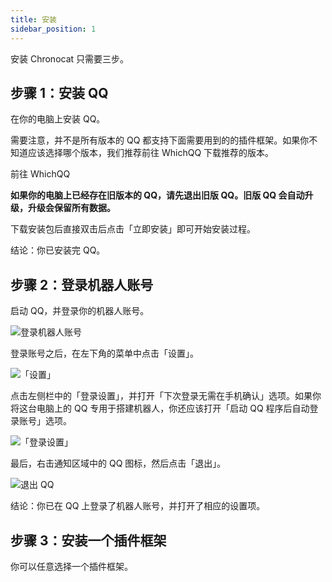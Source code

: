 ```yaml
---
title: 安装
sidebar_position: 1
---
```



安装 Chronocat 只需要三步。

## 步骤 1：安装 QQ

在你的电脑上安装 QQ。

需要注意，并不是所有版本的 QQ
都支持下面需要用到的的插件框架。如果你不知道应该选择哪个版本，我们推荐前往
WhichQQ 下载推荐的版本。

<Link
  className="button button--secondary button--lg"
  to="https://whichqq.vercel.app"
>
  <span>前往 WhichQQ</span>
</Link>

**如果你的电脑上已经存在旧版本的 QQ，请先退出旧版 QQ。旧版 QQ 会自动升级，升级会保留所有数据。**

下载安装包后直接双击后点击「立即安装」即可开始安装过程。

结论：你已安装完 QQ。

## 步骤 2：登录机器人账号

启动 QQ，并登录你的机器人账号。

![登录机器人账号](login.png)

登录账号之后，在左下角的菜单中点击「设置」。

![「设置」](settings1.png)

点击左侧栏中的「登录设置」，并打开「下次登录无需在手机确认」选项。如果你将这台电脑上的 QQ
专用于搭建机器人，你还应该打开「启动 QQ 程序后自动登录账号」选项。

![「登录设置」](settings2.png)

最后，右击通知区域中的 QQ 图标，然后点击「退出」。

![退出 QQ](exit.png)

结论：你已在 QQ 上登录了机器人账号，并打开了相应的设置项。

## 步骤 3：安装一个插件框架

你可以任意选择一个插件框架。

<DocCardList />
